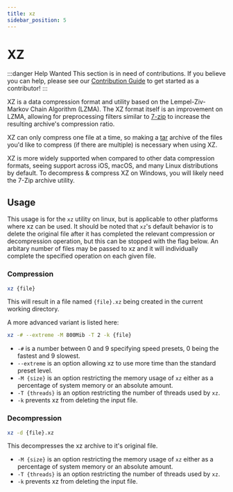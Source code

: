 ```yaml
---
title: xz
sidebar_position: 5
---
```


# XZ

:::danger Help Wanted
This section is in need of contributions. If you believe you can help, please see our [Contribution Guide](../contribution-guide.mdx) to get started as a contributor!
:::

XZ is a data compression format and utility based on the Lempel-Ziv-Markov Chain Algorithm (LZMA). The XZ format itself is an improvement on LZMA, allowing for preprocessing filters similar to [7-zip](../data/7z.mdx) to increase the resulting archive's compression ratio.

XZ can only compress one file at a time, so making a [tar](./tar.mdx) archive of the files you'd like to compress (if there are multiple) is necessary when using XZ.

XZ is more widely supported when compared to other data compression formats, seeing support across iOS, macOS, and many Linux distributions by default. To decompress & compress XZ on Windows, you will likely need the 7-Zip archive utility.

## Usage
This usage is for the `xz` utility on linux, but is applicable to other platforms where xz can be used. It should be noted that `xz`'s default behavior is to delete the original file after it has completed the relevant compression or decompression operation, but this can be stopped with the flag below. An arbitary number of files may be passed to xz and it will individually complete the specified operation on each given file.

### Compression
```bash
xz {file}
```
This will result in a file named `{file}.xz` being created in the current working directory.

A more advanced variant is listed here:
```bash
xz -# --extreme -M 800Mib -T 2 -k {file}
```

- `-#` is a number between 0 and 9 specifying speed presets, 0 being the fastest and 9 slowest.
- `--extreme` is an option allowing xz to use more time than the standard preset level.
- `-M {size}` is an option restricting the memory usage of `xz` either as a percentage of system memory or an absolute amount.
- `-T {threads}` is an option restricting the number of threads used by `xz`.
- `-k` prevents xz from deleting the input file.

### Decompression
```bash
xz -d {file}.xz
```
This decompresses the xz archive to it's original file.

- `-M {size}` is an option restricting the memory usage of `xz` either as a percentage of system memory or an absolute amount.
- `-T {threads}` is an option restricting the number of threads used by `xz`.
- `-k` prevents xz from deleting the input file.